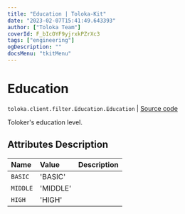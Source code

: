 ```yaml
---
title: "Education | Toloka-Kit"
date: "2023-02-07T15:41:49.643393"
author: ["Toloka Team"]
coverId: F_bIcOYF9yjrxkPZrXc3
tags: ["engineering"]
ogDescription: ""
docsMenu: "tkitMenu"
---
```


# Education
`toloka.client.filter.Education.Education` | [Source code](https://github.com/Toloka/toloka-kit/blob/v1.1.3/src/client/filter.py#L300)

Toloker's education level.

## Attributes Description

| Name | Value | Description |
| :------| :-----------| :----------| 
`BASIC`|'BASIC'|
`MIDDLE`|'MIDDLE'|
`HIGH`|'HIGH'|